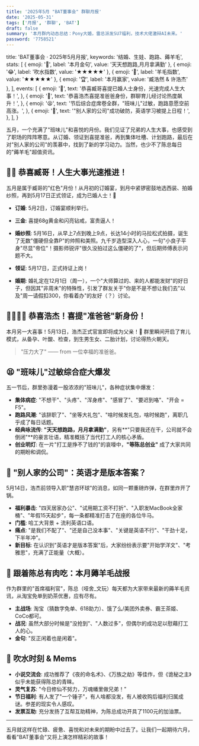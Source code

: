 ```yaml
---
title: '2025年5月 "BAT董事会" 群聊月报'
date: '2025-05-31'
tags: ['月报', '群聊', 'BAT']
draft: false
summary: '本月群内动态总结：Pony大婚，雷总派发SU7福利，技术大佬激辩AI未来。'
password: '7758521'
---
```



  title: 'BAT董事会 · 2025年5月月报',
  keywords: '结婚、生娃、跑路、薅羊毛',
  stats: [
    { emoji: '💬', label: '本月金句', value: '天天想跑路,月月拿满勤' },
    { emoji: '😂', label: '吹水指数', value: '★★★★★' },
    { emoji: '🐑', label: '羊毛指数', value: '★★★★★' },
    { emoji: '🏆', label: '本月赢家', value: '臧浩然 & 许浩杰' },
  ],
  events: [
    {
      emoji: '🤵',
      text: '恭喜臧哥喜提已婚人士身份，光速完成人生大事！',
    },
    {
      emoji: '🍼',
      text: '恭喜浩杰喜提准爸爸身份，群聊育儿经讨论热度飙升！',
    },
    {
      emoji: '😫',
      text: '节后综合症席卷全群，"班味儿"过敏，跑路意愿空前高涨。',
    },
    {
      emoji: '🚀',
      text: '"别人家的公司"成功破防，英语学习被提上日程！',
    },
  ],
}

五月，一个充满了"班味儿"和喜悦的月份。我们见证了兄弟的人生大事，也感受到了职场的阵阵寒意。从订婚、领证到喜提准爸，再到集体吐槽、计划跑路，最后在对"别人家的公司"的羡慕中，找到了新的学习动力。当然，也少不了陈总每日的"薅羊毛"超值资讯。

<MonthlyReportCard report={reportData} />

## 🤵‍♂️ 恭喜臧哥！人生大事光速推进！

五月是属于臧哥的"红色"月份！从月初的订婚宴，到月中紧锣密鼓地选西装、拍婚纱照，再到5月17日正式领证，成为已婚人士！🎉

- **订婚**: 5月2日，订婚宴顺利举行。
- **三金**: 喜提68g黄金和闪亮钻戒，富贵逼人！
- **婚纱照**: 5月16日，从早上7点到晚上9点，长达14小时的马拉松式拍摄，诞生了无数"僵硬但全靠P"的帅照和美照。九千岁造型深入人心，一句"小良子平身"尽显"帝位"！摄影师锐评"很久没拍过这么僵硬的了"，但后期师傅表示问题不大。
- **领证**: 5月17日，正式持证上岗！

- **婚期**: 婚礼定在12月1日（周一），一个"大师算过的、来的人都能发财"的好日子，但因其"非周末"的特殊性，引发了群友关于"你是不是不想让我们去"以及"周一请假扣300，你看着办"的友好（？）讨论。

## 👨‍👩‍👧‍👦 恭喜浩杰！喜提"准爸爸"新身份！

本月另一大喜事！5月13日，浩杰正式官宣即将成为父亲！👶 群里瞬间开启了育儿模式，从备孕、叶酸、检查，到生男生女、二胎计划，讨论得热火朝天。

> "压力大了" —— from 一位幸福的准爸爸。

## 😫 "班味儿"过敏综合症大爆发

五一节后，群里弥漫着一股浓浓的"班味儿"，各种症状集中爆发：

- **集体病症**: "不想干"、"头疼"、"浑身疼"、"感冒了"、"要迟到咯"、"开会 = F5"。
- **跑路风潮**: "该辞职了"、"坐等大礼包"、"啥时候发礼包，啥时候跑"，离职几乎成了每日话题。
- **经典咏流传**: **"天天想跑路，月月拿满勤"**，另有**"只要我还在干，公司就不会倒闭"**的豪言壮语，精准概括了当代打工人的核心矛盾。
- **创业明灯**: 在一片"打工是挣不了钱的"的哀嚎中，**"等陈总创业"** 成了大家共同的期盼和调侃。

## 🚀 "别人家的公司"：英语才是版本答案？

5月14日，浩杰前领导入职"慧咨环球"的消息，如同一颗重磅炸弹，在群里炸开了锅。

- **福利暴击**: "四天居家办公"、"试用期工资不打折"、"入职发MacBook全家桶"、"年假15天起步"，每一条都精准打击了在座的各位牛马。
- **门槛**: 哈工大背景 + 流利英语口语。
- **痛点**: "是我们不配了"、"还是自己没本事"、"关键是英语不行"、"干劲十足，下半年冲"。
- **新目标**: 在认识到"英语才是版本答案"后，大家纷纷表示要"开始学洋文"、"考雅思"，充满了正能量（大概）。

## 🐑 跟着陈总有肉吃：本月薅羊毛战报

作为群里的"首席福利官"，陈总（哑舍_文玩）每天都为大家带来最新的薅羊毛资讯，从淘宝免单到奶茶优惠，应有尽有。

- **主战场**: 淘宝（猜数字免单、618助力）、饿了么/美团外卖券、霸王茶姬、CoCo都可。
- **战况**: 虽然大部分时候是"没抢到"、"人数过多"，但偶尔的成功足以慰藉打工人的心。
- **金句**: "反正闲着也是闲着"。

## 🌊 吹水时刻 & Mems

- **小说交流会**: 成功推荐了《夜的命名术》、《万族之劫》等佳作，但《诡秘之主》似乎未能获得陈总的青睐。
- **灵气复苏**: "今日修仙不努力，万魂幡里做兄弟！"
- **节日福利**: 有人发了"一个锤子"，有人啥都没发，有人被收购后福利归属成谜。参差的现实令人感叹。
- **发票互助**: 充分发扬了互帮互助精神，为陈总成功开具了1100元的加油票。

---

五月就这样在忙碌、疲惫、喜悦和对未来的期盼中过去了。让我们一起期待六月，看看"BAT董事会"又将上演怎样精彩的故事！